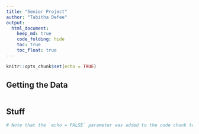 ```yaml
---
title: "Senior Project"
author: "Tabitha Defee"
output:
  html_document:
    keep_md: true
    code_folding: hide
    toc: true
    toc_float: true
---
```


```r
knitr::opts_chunk$set(echo = TRUE)
```

## Getting the Data

```r

```

## Stuff

```r
# Note that the `echo = FALSE` parameter was added to the code chunk to prevent printing of the R code that generated the plot.
```
